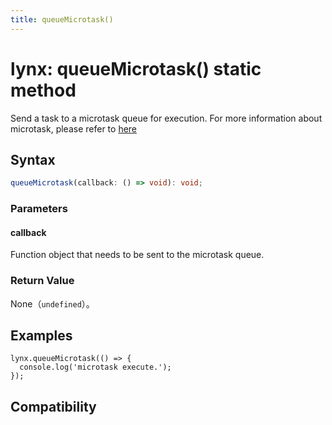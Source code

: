```yaml
---
title: queueMicrotask()
---
```


# lynx: queueMicrotask() static method

Send a task to a microtask queue for execution. For more information about microtask, please refer to [here](https://developer.mozilla.org/en-US/docs/Web/API/Window/queueMicrotask)

## Syntax

```ts
queueMicrotask(callback: () => void): void;
```

### Parameters

#### callback

Function object that needs to be sent to the microtask queue.

### Return Value

None（`undefined`）。

## Examples

```tsx
lynx.queueMicrotask(() => {
  console.log('microtask execute.');
});
```

## Compatibility


<LegacyCompatTable metadata="lynx-api/lynx/queueMicrotask" />
